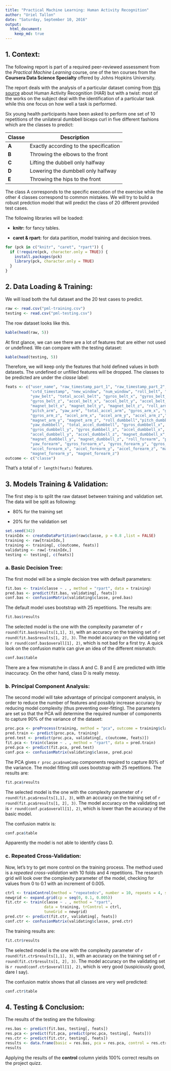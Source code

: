 ```yaml
---
title: "Practical Machine Learning: Human Activity Recognition"
author: "Uriel Tallon"
date: "Saturday, September 10, 2016"
output: 
  html_document:
    keep_md: true
---
```


## 1. Context:

The following report is part of a required peer-reviewed assessment from the _Practical Machine Learning_ course, one of the ten courses from the __Coursera Data Science Specialty__ offered by Johns Hopkins University.

The report deals with the analysis of a particular dataset coming from [this source](http://groupware.les.inf.puc-rio.br/har) about Human Activity Recognition (HAR) but with a twist: most of the works on the subject deal with the identification of a particular task while this one focus on how well a task is performed. 

Six young health participants have been asked to perform one set of 10 repetitions of the unilateral dumbbell biceps curl in five different fashions which are the classes to predict:

| Classe  | Description                                           |
|---------|-------------------------------------------------------|
| __A__   | Exactly according to the specification                |
| __B__   | Throwing the elbows to the front                      |
| __C__   | Lifting the dubbell only halfway                      |
| __D__   | Lowering the dumbbell only halfway                    |
| __E__   | Throwing the hips to the front                        |

The class A corresponds to the specific execution of the exercise while the other 4 classes correspond to common mistakes. We will try to build a robust predction model that will predict the class of 20 different provided test cases.

The following libraries will be loaded:

* __knitr:__ for fancy tables.

* __caret & rpart:__ for data partition, model training and decision trees.

```r
for (pck in c("knitr", "caret", "rpart")) {
  if (!require(pck, character.only = TRUE)) {
    install.packages(pck)
    library(pck, character.only = TRUE)
  }
}
```

## 2. Data Loading & Training:

We will load both the full dataset and the 20 test cases to predict.

```r
raw <- read.csv("pml-training.csv")
testing <- read.csv("pml-testing.csv")
```

The row dataset looks like this.

```r
kable(head(raw, 5))
```

At first glance, we can see there are a lot of features that are either not used or undefined. We can compare with the testing dataset:

```r
kable(head(testing, 5))
```

Therefore, we will keep only the features that hold defined values in both datasets. The undefined or unfilled features will be dropped. The classes to be predicted are under the _classe_ label:

```r
feats <- c("user_name", "raw_timestamp_part_1", "raw_timestamp_part_2",
           "cvtd_timestamp", "new_window", "num_window", "roll_belt", "pitch_belt",
           "yaw_belt", "total_accel_belt", "gyros_belt_x", "gyros_belt_y",
           "gyros_belt_z", "accel_belt_x", "accel_belt_y", "accel_belt_z",
           "magnet_belt_x", "magnet_belt_y", "magnet_belt_z", "roll_arm",
           "pitch_arm", "yaw_arm", "total_accel_arm", "gyros_arm_x", "gyros_arm_y",
           "gyros_arm_z", "accel_arm_x", "accel_arm_y", "accel_arm_z","magnet_arm_x",
           "magnet_arm_y", "magnet_arm_z", "roll_dumbbell","pitch_dumbbell",
           "yaw_dumbbell", "total_accel_dumbbell", "gyros_dumbbell_x",
           "gyros_dumbbell_y", "gyros_dumbbell_z", "accel_dumbbell_x",
           "accel_dumbbell_y", "accel_dumbbell_z", "magnet_dumbbell_x",
           "magnet_dumbbell_y", "magnet_dumbbell_z", "roll_forearm", "pitch_forearm",
           "yaw_forearm", "gyros_forearm_x", "gyros_forearm_y", "gyros_forearm_z",
           "accel_forearm_x", "accel_forearm_y", "accel_forearm_z", "magnet_forearm_x",
           "magnet_forearm_y", "magnet_forearm_z")
outcome <- c("classe")
```

That's a total of `r length(feats)` features.

## 3. Models Training & Validation:

The first step is to split the raw dataset between training and validation set. The data will be split as following:

* 80% for the training set

* 20% for the validation set

```r
set.seed(342)
trainIdx <- createDataPartition(raw$classe, p = 0.8 ,list = FALSE)
training <- raw[trainIdx,]
training <- training[, c(outcome, feats)]
validating <- raw[-trainIdx,]
testing <- testing[, c(feats)]
```

### a. Basic Decision Tree:

The first model will be a simple decision tree with default parameters: 

```r
fit.bas <- train(classe ~ . , method = "rpart", data = training)
pred.bas <- predict(fit.bas, validating[, feats])
conf.bas <- confusionMatrix(validating$classe, pred.bas)
```

The default model uses bootstrap with 25 repetitions. The results are:

```r
fit.bas$results
```

The selected model is the one with the complexity parameter of `r round(fit.bas$results[1,1], 3)`, with an accuracy on the training set of `r round(fit.bas$results[1, 2], 3)`. The model accuracy on the validating set is `r round(conf.bas$overall[1], 2)`, which is not bad for a first try. A quick look on the confusion matrix can give an idea of the different mismatch:

```r
conf.bas$table
```

There are a few mismatche in class A and C. B and E are predicted with little inaccuracy. On the other hand, class D is really messy.

### b. Principal Component Analysis:

The second model will take advantage of principal component analysis, in order to reduce the number of features and possibly increase accuracy by reducing model complexity (thus preventing over-fitting). The parameters are set so that the PCA will determine the required number of components to capture 90% of the variance of the dataset:

```r
proc.pca <- preProcess(training, method = "pca", outcome = training$classe, thresh = 0.8)
pred.train <- predict(proc.pca, training)
pred.test <- predict(proc.pca, validating[, c(outcome, feats)])
fit.pca <- train(classe ~ . , method = "rpart", data = pred.train)
pred.pca <- predict(fit.pca, pred.test)
conf.pca <- confusionMatrix(validating$classe, pred.pca)
```

The PCA gives `r proc.pca$numComp` components required to capture 80% of the variance. The model fitting still uses bootstrap with 25 repetitions. The results are:

```r
fit.pca$results
```

The selected model is the one with the complexity parameter of `r round(fit.pca$results[1,1], 3)`, with an accuracy on the training set of `r round(fit.pca$results[1, 2], 3)`. The model accuracy on the validating set is `r round(conf.pca$overall[1], 2)`, which is lower than the accuracy of the basic model.

The confusion matrix is:

```r
conf.pca$table
```

Apparently the model is not able to identify class D.

### c. Repeated Cross-Validation:

Now, let's try to get more control on the training process. The method used is a _repeated cross-validation_ with 10 folds and 4 repetitions. The research grid will look over the complexity parameter of the model, checking for values from 0 to 0.1 with an increment of 0.005.

```r
ctrl <- trainControl(method = "repeatedcv", number = 10, repeats = 4, search = "grid")
newgrid <- expand.grid(cp = seq(0, 0.1, 0.005))
fit.ctr <- train(classe ~ . , method = "rpart",
                 data = training, trControl = ctrl,
                 tuneGrid = newgrid)
pred.ctr <- predict(fit.ctr, validating[, feats])
conf.ctr <- confusionMatrix(validating$classe, pred.ctr)
```

The training results are:

```r
fit.ctr$results
```

The selected model is the one with the complexity parameter of `r round(fit.ctr$results[1,1], 3)`, with an accuracy on the training set of `r round(fit.ctr$results[1, 2], 3)`. The model accuracy on the validating set is `r round(conf.ctr$overall[1], 2)`, which is very good (suspiciously good, dare I say).

The confusion matrix shows that all classes are very well predicted:

```r
conf.ctr$table
```

## 4. Testing & Conclusion:

The results of the testing are the following:

```r
res.bas <- predict(fit.bas, testing[, feats])
res.pca <- predict(fit.pca, predict(proc.pca, testing[, feats]))
res.ctr <- predict(fit.ctr, testing[, feats])
results <- data.frame(basic = res.bas, pca = res.pca, control = res.ctr)
results
```

Applying the results of the __control__ column yields 100% correct results on the project quizz.